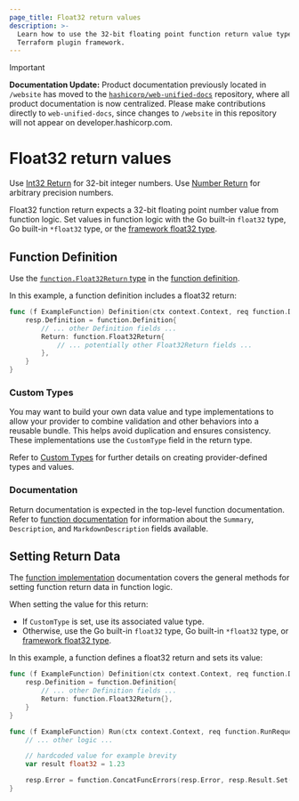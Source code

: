 ```yaml
---
page_title: Float32 return values
description: >-
  Learn how to use the 32-bit floating point function return value type with the
  Terraform plugin framework.
---
```


> [!IMPORTANT]  
> **Documentation Update:** Product documentation previously located in `/website` has moved to the [`hashicorp/web-unified-docs`](https://github.com/hashicorp/web-unified-docs) repository, where all product documentation is now centralized. Please make contributions directly to `web-unified-docs`, since changes to `/website` in this repository will not appear on developer.hashicorp.com.

# Float32 return values

<Tip>

Use [Int32 Return](/terraform/plugin/framework/functions/returns/int32) for 32-bit integer numbers. Use [Number Return](/terraform/plugin/framework/functions/returns/number) for arbitrary precision numbers.

</Tip>

Float32 function return expects a 32-bit floating point number value from function logic. Set values in function logic with the Go built-in `float32` type, Go built-in `*float32` type, or the [framework float32 type](/terraform/plugin/framework/handling-data/types/float32).

## Function Definition

Use the [`function.Float32Return` type](https://pkg.go.dev/github.com/hashicorp/terraform-plugin-framework/function#Float32Return) in the [function definition](/terraform/plugin/framework/functions/implementation#definition-method).

In this example, a function definition includes a float32 return:

```go
func (f ExampleFunction) Definition(ctx context.Context, req function.DefinitionRequest, resp *function.DefinitionResponse) {
    resp.Definition = function.Definition{
        // ... other Definition fields ...
        Return: function.Float32Return{
            // ... potentially other Float32Return fields ...
        },
    }
}
```

### Custom Types

You may want to build your own data value and type implementations to allow your provider to combine validation and other behaviors into a reusable bundle. This helps avoid duplication and ensures consistency. These implementations use the `CustomType` field in the return type.

Refer to [Custom Types](/terraform/plugin/framework/handling-data/types/custom) for further details on creating provider-defined types and values.

### Documentation

Return documentation is expected in the top-level function documentation. Refer to [function documentation](/terraform/plugin/framework/functions/documentation) for information about the `Summary`, `Description`, and `MarkdownDescription` fields available.

## Setting Return Data

The [function implementation](/terraform/plugin/framework/functions/implementation) documentation covers the general methods for setting function return data in function logic.

When setting the value for this return:

* If `CustomType` is set, use its associated value type.
* Otherwise, use the Go built-in `float32` type, Go built-in `*float32` type, or [framework float32 type](/terraform/plugin/framework/handling-data/types/float32).

In this example, a function defines a float32 return and sets its value:

```go
func (f ExampleFunction) Definition(ctx context.Context, req function.DefinitionRequest, resp *function.DefinitionResponse) {
    resp.Definition = function.Definition{
        // ... other Definition fields ...
        Return: function.Float32Return{},
    }
}

func (f ExampleFunction) Run(ctx context.Context, req function.RunRequest, resp *function.RunResponse) {
    // ... other logic ...

    // hardcoded value for example brevity
    var result float32 = 1.23

    resp.Error = function.ConcatFuncErrors(resp.Error, resp.Result.Set(ctx, &result))
}
```
